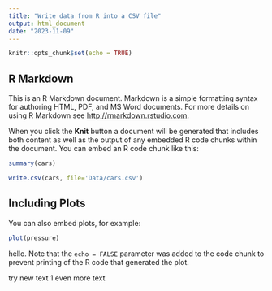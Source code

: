 ```yaml
---
title: "Write data from R into a CSV file"
output: html_document
date: "2023-11-09"
---
```


```r
knitr::opts_chunk$set(echo = TRUE)
```

## R Markdown

This is an R Markdown document. Markdown is a simple formatting syntax for authoring HTML, PDF, and MS Word documents. For more details on using R Markdown see <http://rmarkdown.rstudio.com>.

When you click the **Knit** button a document will be generated that includes both content as well as the output of any embedded R code chunks within the document. You can embed an R code chunk like this:

```r
summary(cars)

write.csv(cars, file='Data/cars.csv')
```

## Including Plots

You can also embed plots, for example:

```r
plot(pressure)
```


hello.
Note that the `echo = FALSE` parameter was added to the code chunk to prevent printing of the R code that generated the plot.

try new text 1
even more text
